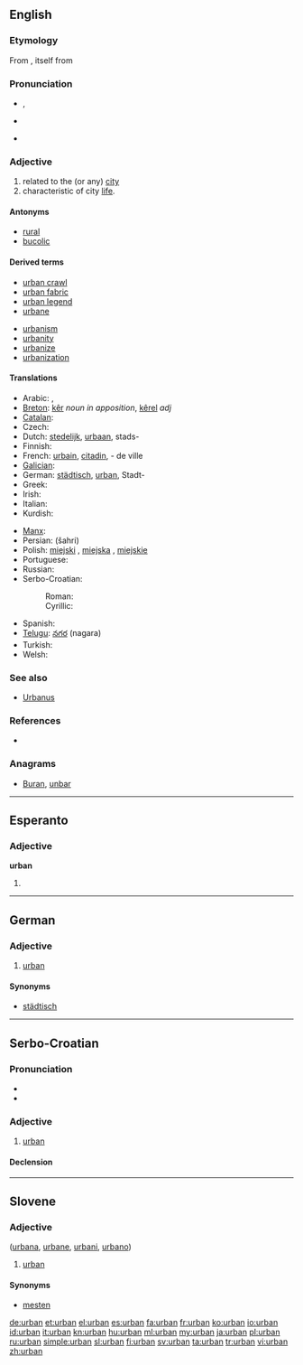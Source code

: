 {{also|Urban}}
==English==

===Etymology===
From {{etyl|la}} {{term|urbanus|lang=la}}, itself from {{term|urbs||city|lang=la}}

===Pronunciation===
* {{a|UK}} {{IPA|/ˈɜːbən/}}, {{SAMPA|/"3:rb@n/}}
*: {{rhymes|ɜː(r)bən}}
* {{a|US}} {{IPA|/ˈɝbən/}}
* {{hyphenation|ur|ban}}

===Adjective===
{{en-adj}}

# related to the (or any) [[city]]
# characteristic of city [[life]].

====Antonyms====
* [[rural]]
* [[bucolic]]

====Derived terms====
{{top2}}
* [[urban crawl]]
* [[urban fabric]]
* [[urban legend]]
* [[urbane]]
{{mid2}}
* [[urbanism]]
* [[urbanity]]
* [[urbanize]]
* [[urbanization]]
{{bottom}}

====Translations====
{{trans-top|of the city; characteristic of city life}}
* Arabic: {{Arab|[[حضري]]}}, {{Arab|[[متمدن]]}}
* [[Breton]]: [[kêr]] ''noun in apposition'', [[kêrel]] ''adj''
* [[Catalan]]: {{t|ca|urbà}}
* Czech: {{t|cs|městský}}
* Dutch: [[stedelijk]], [[urbaan]], stads-
* Finnish: {{t+|fi|urbaani}}
* French: [[urbain]], [[citadin]], - de ville
* [[Galician]]: {{t-|gl|urbano|xs=Galician}}
* German: [[städtisch]], [[urban#German|urban]], Stadt-
* Greek: {{t+|el|αστικός|m}}
* Irish: {{t-|ga|uirbeach|xs=Irish}}
* Italian: {{t-|it|urbano|m}}
* Kurdish: {{ku-Arab|[[شارستانی]]}}
{{trans-mid}}
* [[Manx]]: {{t|gv|ard-valjagh}}
* Persian: {{fa-Arab|[[شهری]]}} (šahri)
* Polish: [[miejski]] {{m}}, [[miejska]] {{f}}, [[miejskie]] {{n}}
* Portuguese: {{t+|pt|urbano}}
* Russian: {{t+|ru|городской|m}}
* Serbo-Croatian:
*: Roman: {{t|sh|gradski|xs=Serbo-Croatian}}
*: Cyrillic: {{t|sh|градски|sc=Cyrl|xs=Serbo-Croatian}}
* Spanish: {{t+|es|urbano}}
* [[Telugu]]: [[నగర]] (nagara)
* Turkish: {{t|tr|kentsel}}
* Welsh: {{t-|cy|trefol|xs=Welsh}}
{{trans-bottom}}

===See also===
* [[Urbanus]]

===References===
* {{R:Websters}}

===Anagrams===
* [[Buran#English|Buran]], [[unbar#English|unbar]]

----

==Esperanto==

===Adjective===
'''urban'''

# {{eo-form of|urb|an}}

----

==German==

===Adjective===
{{de-adj|comparative=urbaner|superlative=urbansten}}

# [[urban#English|urban]]

====Synonyms====
* [[städtisch]]

----

==Serbo-Croatian==

===Pronunciation===
* {{IPA|/ûrbaːn/|lang=sh}} 
* {{hyphenation|ur|ban}}

===Adjective===
{{sh-adj|head=ȕrbān|def=urbani|def_a=ȕrbānī|r|урбан|у̏рба̄н}}

# [[#English|urban]]

====Declension====
{{sh-adj-defindef|urban|o}}

----

==Slovene==

===Adjective===
{{sl-adj|-}} ([[urbana]], [[urbane]], [[urbani]], [[urbano]])

# [[urban#English|urban]]

====Synonyms====
* [[mesten]]

[[de:urban]]
[[et:urban]]
[[el:urban]]
[[es:urban]]
[[fa:urban]]
[[fr:urban]]
[[ko:urban]]
[[io:urban]]
[[id:urban]]
[[it:urban]]
[[kn:urban]]
[[hu:urban]]
[[ml:urban]]
[[my:urban]]
[[ja:urban]]
[[pl:urban]]
[[ru:urban]]
[[simple:urban]]
[[sl:urban]]
[[fi:urban]]
[[sv:urban]]
[[ta:urban]]
[[tr:urban]]
[[vi:urban]]
[[zh:urban]]